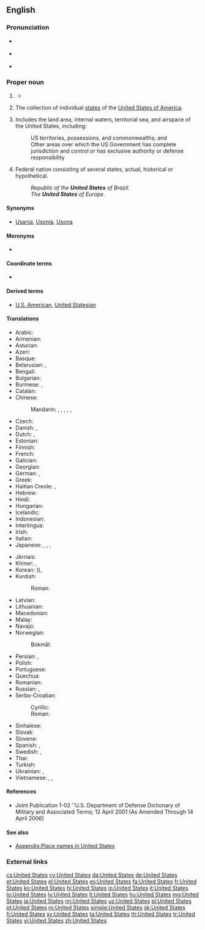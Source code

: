 ==English==
{{wikipedia}}

===Pronunciation===
* {{a|UK}} {{IPA|/juːˌnaɪtɪd ˈsteɪts/|/jʊˌnaɪtɪd ˈsteɪts/|lang=en}}
* {{a|US}} {{IPA|/juˌnaɪtɪd ˈsteɪts/|[juˌnaɪ̯ɾɪ̈d ˈsteɪ̯ts]|[jɪ̈ˌnaɪ̯ɾɪ̈d ˈsteɪ̯ts]|lang=en}}
* {{audio|en-us-United States.ogg|Audio (US)|lang=en}}

===Proper noun===
{{en-proper noun|head=the [[united|United]] [[states|States]]}}

# {{context|in the singular|lang=en}} {{form of|shortened form|United States of America|lang=en}}
#* {{quote-news
|year=2012
|date=April 29
|author=Nathan Rabin
|title=TV: Review: THE SIMPSONS (CLASSIC): “Treehouse of Horror III” (season 4, episode 5; originally aired 10/29/1992)
|url=http://www.avclub.com/articles/treehouse-of-horror-iii,72723/
|page=
|passage=“King Homer” follows the story of King Kong closely, with Mr. Burns taking the freakishly over-sized King Homer from his native Africa, where he lives proud as a simian god, to the '''United States''', where he is an initially impressive but ultimately rather limited Broadway attraction.}}
# {{context|in the plural|lang=en}} The collection of individual [[state]]s of the [[United States of America]].
# {{context|military|lang=en}} Includes the land area, internal waters, territorial sea, and airspace of the United States, including:
#: US territories, possessions, and commonwealths; and
#: Other areas over which the US Government has complete jurisdiction and control or has exclusive authority or defense responsibility
# {{context|nation's name|lang=en}} Federal nation consisting of several states, actual, historical or hypothetical.
#: ''Republic of the '''United States''' of Brazil.''
#: ''The '''United States''' of Europe.''

====Synonyms====
*[[Usania]], [[Usonia]], [[Usona]] {{qualifier|all nonstandard}}

====Meronyms====
* {{list:states of the United States/en}}

====Coordinate terms====
* {{list:countries of North America/en}}

====Derived terms====
* [[U.S. American]], [[United Statesian]]

====Translations====
{{trans-top|The United States}}
* Arabic: {{t|ar|الْوِلَايَاتُ الْمُتَّحِدَة|f-p}}
* Armenian: {{t|hy|Միացյալ Նահանգներ}}
* Asturian: {{t|ast|Estaos Uníos|m-p}}
* Azeri: {{t+|az|Amerika Birləşmiş Ştatları}}
* Basque: {{t|eu|Ameriketako Estatu Batuak}}
* Belarusian: {{t|be|Злу́чаныя Шта́ты|m-p}}, {{t|be|ЗША|m-p}}
* Bengali: {{t|bn|যুক্তরাষ্ট্র|tr=juktôrashţrô}}
* Bulgarian: {{t|bg|Съедине́ните ща́ти|m-p}}
* Burmese: {{t|my|အမေရိကန်ပြည်ထောင်စု|sc=Mymr}}, {{t|my|အမေရိက|sc=Mymr}}
* Catalan: {{t+|ca|Estats Units|m-p}}
* Chinese:
*: Mandarin: {{t+|cmn|美利堅合眾國|sc=Hani}}, {{t+|cmn|美利坚合众国|tr=Měilìjiān Hézhòngguó|sc=Hani}}, {{t+|cmn|合眾國|sc=Hani}}, {{t+|cmn|合众国|tr=Hézhòngguó|sc=Hani}}, {{t+|cmn|美國|sc=Hani}}, {{t+|cmn|美国|tr=Měiguó|sc=Hani}}
* Czech: {{t|cs|Spojené státy|m-p}}
* Danish: {{t+|da|USA}}, {{t|da|Amerikas Forenede Stater}}
* Dutch: {{t|nl|VS|m-p}}, {{t+|nl|Verenigde Staten|m-p}}
* Estonian: {{t|et|Ühendriigid|p}}
* Finnish: {{t+|fi|Yhdysvallat|p}}
* French: {{t+|fr|États-Unis|m-p}}
* Galician: {{t+|gl|Estados Unidos|m-p}}
* Georgian: {{t|ka|შეერთებულ შტატებს|sc=Geor}}
* German: {{t+|de|USA|p}}, {{t+|de|Vereinigte Staaten|p}}
* Greek: {{t+|el|Ηνωμένες Πολιτείες|f-p}}
* Haitian Creole: {{t|ht|Etazini}}, {{qualifier|to/in the US}} {{t|ht|Ozetazini}}
* Hebrew: {{t+|he|אַרְצוֹת הַבְּרִית|f-p|tr=artsot ha-brit}}
* Hindi: {{t+|hi|अमेरिका|m|tr=amerikā|sc=Deva}}
* Hungarian: {{t+|hu|Egyesült Államok}}
* Icelandic: {{t+|is|Bandaríkin}}
* Indonesian: {{t|id|Amerika Serikat}}
* Interlingua: {{t|ia|Statos Unite}}
* Irish: {{t|ga|Stáit Aontaithe|m-p}}
* Italian: {{t+|it|Stati Uniti|m-p}}
* Japanese: {{t|ja|合衆国|tr=Gasshūkoku}}, {{t+|ja|アメリカ合衆国|tr=Amerika Gasshūkoku}}, {{t+|ja|米国|tr=べいこく, Béikoku|sc=Jpan}}, {{t+|ja|アメリカ|tr=Amerika|sc=Jpan}}
{{trans-mid}}
* Jèrriais: {{t|roa-jer|Êtats Unnis|m-p}}
* Khmer: {{t|km|សហរដ្ឋអាមេរិក|tr=saharoat aameirik|sc=Khmr}}, {{t|km|សហរដ្ឋ|sc=Khmr|tr=saharoat}}
* Korean: {{t+|ko|^미국|sc=Kore}} ({{t+|ko|美國|sc=Kore}}), {{t+|ko|^아메리카|sc=Kore}}
* Kurdish:
*: Roman: {{t|ku|mızır amerîkayê|sc=Latn}}
* Latvian: {{t|lv|Savienotās Valstis|m-p}}
* Lithuanian: {{t|lt|Jungtinės Valstijos|m-p}}
* Macedonian: {{t|mk|Соеди́нети Држа́ви|f-p}}
* Malay: {{t|ms|Amerika Syarikat}}
* Navajo: {{t|nv|Wááshindoon bikéyah ałhidadiidzooígíí}}
* Norwegian: 
*: Bokmål: {{t|nb|De forente stater|m-p}}
* Persian: {{t+|fa|ایالات متحده|tr=eyâlât-e mottahede|sc=fa-Arab}}, {{t+|fa|اتازونی|tr=etâzuni|sc=fa-Arab}} {{qualifier|dated}}
* Polish: {{t+|pl|Stany Zjednoczone|m-p}}
* Portuguese: {{t+|pt|Estados Unidos|m-p}}
* Quechua: {{t|qu|Hukllachasqa Amirika Suyukuna}}
* Romanian: {{t|ro|Statele Unite|f-p}}
* Russian: {{t|ru|Соединённые Шта́ты|m-p}}, {{t+|ru|США|m-p}}
* Serbo-Croatian:
*: Cyrillic: {{t|sh|Сједињене Америчке Државе|p}}
*: Roman: {{t+|sh|Sjedinjene Američke Države|p}}
* Sinhalese: {{t|si|ඇමරිකාව|sc=Sinh}}
* Slovak: {{t|sk|Spojené štáty|m-p}}
* Slovene: {{t|sl|Združene države|m-p}}
* Spanish: {{t+|es|Estados Unidos|m-p}}, {{t+|es|EE. UU.}}
* Swedish: {{t+|sv|USA}}, {{t+|sv|Förenta Staterna|n}}
* Thai: {{t+|th|สหรัฐอเมริกา|tr=sàhà rát àmayrígaa|sc=Thai}}
* Turkish: {{t|tr|Birleşik Devletler}}
* Ukrainian: {{t|uk|Сполу́чені Шта́ти|m-p}}, {{t|uk|ЗША|m-p}}
* Vietnamese: {{t+|vi|Hoa Kỳ}}, {{t|vi|nước Mỹ}}, {{t|vi|Mỹ Quốc}}
{{trans-bottom}}

====References====
* Joint Publication 1-02 ''U.S. Department of Defense Dictionary of Military and Associated Terms; 12 April 2001 (As Amended Through 14 April 2006)

====See also====
* [[Appendix:Place names in United States]]

===External links===
{{projectlinks
|pedia
|commons
|news
|quotes
}}

[[cs:United States]]
[[cy:United States]]
[[da:United States]]
[[de:United States]]
[[et:United States]]
[[el:United States]]
[[es:United States]]
[[fa:United States]]
[[fr:United States]]
[[ko:United States]]
[[hi:United States]]
[[io:United States]]
[[it:United States]]
[[lo:United States]]
[[lv:United States]]
[[lt:United States]]
[[hu:United States]]
[[mg:United States]]
[[ja:United States]]
[[nn:United States]]
[[uz:United States]]
[[pl:United States]]
[[pt:United States]]
[[ro:United States]]
[[simple:United States]]
[[sk:United States]]
[[fi:United States]]
[[sv:United States]]
[[ta:United States]]
[[th:United States]]
[[tr:United States]]
[[vi:United States]]
[[zh:United States]]